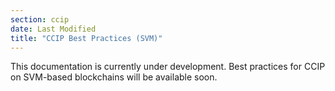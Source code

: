 ```yaml
---
section: ccip
date: Last Modified
title: "CCIP Best Practices (SVM)"
---
```



<Aside type="note" title="Work in Progress">
  This documentation is currently under development. Best practices for CCIP on SVM-based blockchains will be available
  soon.
</Aside>

